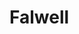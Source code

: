 
# Falwell

<ProjectDetails
  region="Westerlands"
  house="House Falwell"
  type="Keep"
  status="Completed"
  warp="/warp falwell"
  projectLead="otty"
  dateStarted="September 14, 2016"
  dateCompleted="September 14, 2016"
/>
